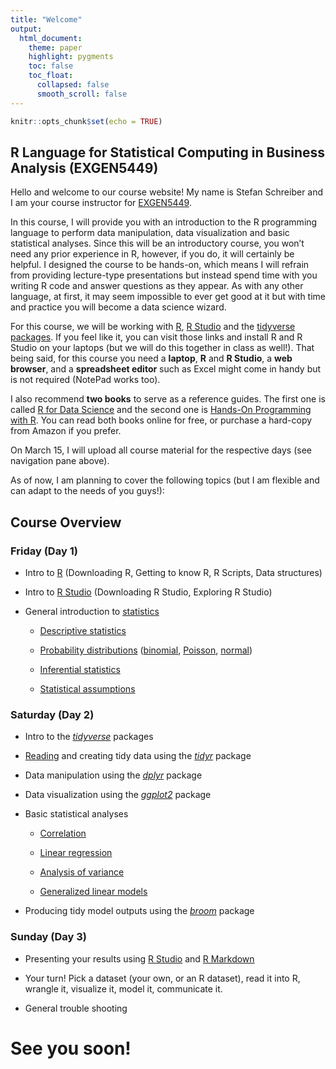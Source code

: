 ```yaml
---
title: "Welcome"
output:
  html_document:
    theme: paper
    highlight: pygments
    toc: false
    toc_float:
      collapsed: false
      smooth_scroll: false
---
```


```r
knitr::opts_chunk$set(echo = TRUE)
```

## R Language for Statistical Computing in Business Analysis (EXGEN5449)

Hello and welcome to our course website! My name is Stefan Schreiber and I am your course instructor for [EXGEN5449](https://www.ualberta.ca/extension/continuing-education/courses/EXGEN-5449).

In this course, I will provide you with an introduction to the R programming language to perform data manipulation, data visualization and basic statistical analyses. Since this will be an introductory course, you won't need any prior experience in R, however, if you do, it will certainly be helpful. I designed the course to be hands-on, which means I will refrain from providing lecture-type presentations but instead spend time with you writing R code and answer questions as they appear. As with any other language, at first, it may seem impossible to ever get good at it but with time and practice you will become a data science wizard. 

For this course, we will be working with [R](https://www.r-project.org/), [R Studio](https://www.rstudio.com/) and the [tidyverse packages](https://www.tidyverse.org/). If you feel like it, you can visit those links and install R and R Studio on your laptops (but we will do this together in class as well!). That being said, for this course you need a **laptop**, **R** and **R Studio**, a **web browser**, and a **spreadsheet editor** such as Excel might come in handy but is not required (NotePad works too).

I also recommend **two books** to serve as a reference guides. The first one is called [R for Data Science](https://r4ds.had.co.nz/) and the second one is [Hands-On Programming with R](https://rstudio-education.github.io/hopr/). You can read both books online for free, or purchase a hard-copy from Amazon if you prefer.

On March 15, I will upload all course material for the respective days (see navigation pane above).

As of now, I am planning to cover the following topics (but I am flexible and can adapt to the needs of you guys!):

## Course Overview 

### Friday (Day 1)

- Intro to [R](https://www.r-project.org/) (Downloading R, Getting to know R, R Scripts, Data structures)

- Intro to [R Studio](https://www.rstudio.com/) (Downloading R Studio, Exploring R Studio)

- General introduction to [statistics](https://en.wikipedia.org/wiki/Statistics)

    - [Descriptive statistics](https://en.wikipedia.org/wiki/Descriptive_statistics)

    - [Probability distributions](https://en.wikipedia.org/wiki/Probability_distribution) ([binomial](https://en.wikipedia.org/wiki/Binomial_distribution), [Poisson](https://en.wikipedia.org/wiki/Poisson_distribution), [normal](https://en.wikipedia.org/wiki/Normal_distribution))

    - [Inferential statistics](https://en.wikipedia.org/wiki/Statistical_inference)

    - [Statistical assumptions](https://en.wikipedia.org/wiki/Statistical_assumption)


### Saturday (Day 2)

- Intro to the [*tidyverse*](https://www.tidyverse.org/) packages

- [Reading](https://readr.tidyverse.org/) and creating tidy data using the [*tidyr*](https://tidyr.tidyverse.org/)  package

- Data manipulation using the [*dplyr*](https://dplyr.tidyverse.org/) package

- Data visualization using the [*ggplot2*](https://ggplot2.tidyverse.org/) package

- Basic statistical analyses

    - [Correlation](https://en.wikipedia.org/wiki/Correlation_and_dependence)

    - [Linear regression](https://en.wikipedia.org/wiki/Linear_regression)

    - [Analysis of variance](https://en.wikipedia.org/wiki/Analysis_of_variance)

    - [Generalized linear models](https://en.wikipedia.org/wiki/Generalized_linear_model)

- Producing tidy model outputs using the [*broom*](https://cran.r-project.org/web/packages/broom/vignettes/broom.html) package


### Sunday (Day 3)

- Presenting your results using [R Studio](https://www.rstudio.com/) and [R Markdown](https://rmarkdown.rstudio.com/)

- Your turn! Pick a dataset (your own, or an R dataset), read it into R, wrangle it, visualize it, model it, communicate it.

- General trouble shooting


# See you soon!
